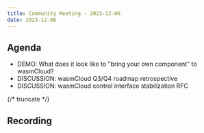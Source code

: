 ```yaml
---
title: Community Meeting - 2023-12-06
date: 2023-12-06
---
```


## Agenda

- DEMO: What does it look like to "bring your own component" to wasmCloud?
- DISCUSSION: wasmCloud Q3/Q4 roadmap retrospective
- DISCUSSION: wasmCloud control interface stabilization RFC

{/* truncate */}

## Recording

<YouTube url="https://www.youtube.com/watch?v=Jd1wunRRAq8" />
